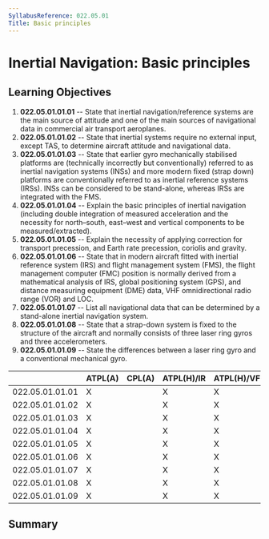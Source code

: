 ```yaml
---
SyllabusReference: 022.05.01
Title: Basic principles
---
```


# Inertial Navigation: Basic principles

## Learning Objectives

1.  **022.05.01.01.01** -- State that inertial navigation/reference systems are
    the main source of attitude and one of the main sources of navigational data
    in commercial air transport aeroplanes.
2.  **022.05.01.01.02** -- State that inertial systems require no external
    input, except TAS, to determine aircraft attitude and navigational data.
3.  **022.05.01.01.03** -- State that earlier gyro mechanically stabilised
    platforms are (technically incorrectly but conventionally) referred to as
    inertial navigation systems (INSs) and more modern fixed (strap down)
    platforms are conventionally referred to as inertial reference systems
    (IRSs). INSs can be considered to be stand-alone, whereas IRSs are
    integrated with the FMS.
4.  **022.05.01.01.04** -- Explain the basic principles of inertial navigation
    (including double integration of measured acceleration and the necessity for
    north–south, east–west and vertical components to be measured/extracted).
5.  **022.05.01.01.05** -- Explain the necessity of applying correction for
    transport precession, and Earth rate precession, coriolis and gravity.
6.  **022.05.01.01.06** -- State that in modern aircraft fitted with inertial
    reference system (IRS) and flight management system (FMS), the flight
    management computer (FMC) position is normally derived from a mathematical
    analysis of IRS, global positioning system (GPS), and distance measuring
    equipment (DME) data, VHF omnidirectional radio range (VOR) and LOC.
7.  **022.05.01.01.07** -- List all navigational data that can be determined by
    a stand-alone inertial navigation system.
8.  **022.05.01.01.08** -- State that a strap-down system is fixed to the
    structure of the aircraft and normally consists of three laser ring gyros
    and three accelerometers.
9.  **022.05.01.01.09** -- State the differences between a laser ring gyro and a
    conventional mechanical gyro.

|                 | ATPL(A) | CPL(A) | ATPL(H)/IR | ATPL(H)/VFR | CPL(H) | IR  | CBIR(A) |
| --------------- | ------- | ------ | ---------- | ----------- | ------ | --- | ------- |
| 022.05.01.01.01 | X       |        | X          | X           |        |     |         |
| 022.05.01.01.02 | X       |        | X          | X           |        |     |         |
| 022.05.01.01.03 | X       |        | X          | X           |        |     |         |
| 022.05.01.01.04 | X       |        | X          | X           |        |     |         |
| 022.05.01.01.05 | X       |        | X          | X           |        |     |         |
| 022.05.01.01.06 | X       |        | X          | X           |        |     |         |
| 022.05.01.01.07 | X       |        | X          | X           |        |     |         |
| 022.05.01.01.08 | X       |        | X          | X           |        |     |         |
| 022.05.01.01.09 | X       |        | X          | X           |        |     |         |

## Summary
